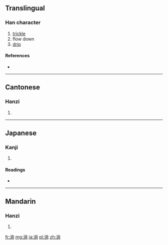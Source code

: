 ==Translingual==

===Han character===
{{Han char|rn=85|rad=水|as=08|sn=11|four=3912<sub>7</sub>|canj=水火月口 (EFBR)}}

# [[trickle]]
# flow down
# [[drip]]

====References====
* {{Han ref|kx=0629.170|dkj=17629|dj=1031.110|hdz=31648.040|uh=6DCC|ud=28108|bh=B249|bd=45641}}

----

==Cantonese==

===Hanzi===
{{yue-hanzi|jyut=|y=tong2}}

# {{defn|lang=yue|sort=水08}}

----

==Japanese==

===Kanji===
{{ja-kanji|grade=|rs=水08}}

# {{defn|lang=ja|sort=水08}}

====Readings====
* {{ja-readings|on=[[しょう]] (shō), [[とう]] (tō)|kun=[[したたる]] (shitataru)}}

----

==Mandarin==

===Hanzi===
{{cmn-hanzi|pin=[[chǎng]] ([[chang3]]), [[chàng]] ([[chang4]]), [[tǎng]] ([[tang3]])|wg=ch'ang<sup>3</sup>, ch'ang<sup>4</sup>, t'ang<sup>3</sup>}}

# {{defn|lang=cmn|sort=水08}}

[[fr:淌]]
[[mg:淌]]
[[ja:淌]]
[[pl:淌]]
[[zh:淌]]